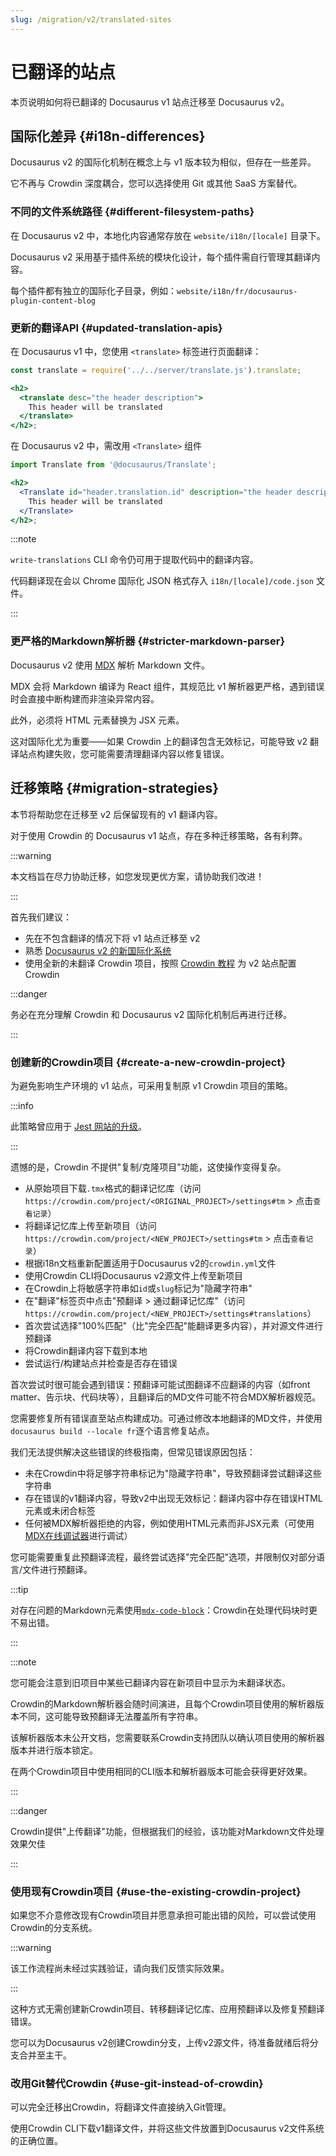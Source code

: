 ```yaml
---
slug: /migration/v2/translated-sites
---
```


# 已翻译的站点

本页说明如何将已翻译的 Docusaurus v1 站点迁移至 Docusaurus v2。

## 国际化差异 {#i18n-differences}

Docusaurus v2 的国际化机制在概念上与 v1 版本较为相似，但存在一些差异。

它不再与 Crowdin 深度耦合，您可以选择使用 Git 或其他 SaaS 方案替代。

### 不同的文件系统路径 {#different-filesystem-paths}

在 Docusaurus v2 中，本地化内容通常存放在 `website/i18n/[locale]` 目录下。

Docusaurus v2 采用基于插件系统的模块化设计，每个插件需自行管理其翻译内容。

每个插件都有独立的国际化子目录，例如：`website/i18n/fr/docusaurus-plugin-content-blog`

### 更新的翻译API {#updated-translation-apis}

在 Docusaurus v1 中，您使用 `<translate>` 标签进行页面翻译：

```jsx
const translate = require('../../server/translate.js').translate;

<h2>
  <translate desc="the header description">
    This header will be translated
  </translate>
</h2>;
```

在 Docusaurus v2 中，需改用 `<Translate>` 组件

```jsx
import Translate from '@docusaurus/Translate';

<h2>
  <Translate id="header.translation.id" description="the header description">
    This header will be translated
  </Translate>
</h2>;
```

:::note

`write-translations` CLI 命令仍可用于提取代码中的翻译内容。

代码翻译现在会以 Chrome 国际化 JSON 格式存入 `i18n/[locale]/code.json` 文件。

:::

### 更严格的Markdown解析器 {#stricter-markdown-parser}

Docusaurus v2 使用 [MDX](https://mdxjs.com/) 解析 Markdown 文件。

MDX 会将 Markdown 编译为 React 组件，其规范比 v1 解析器更严格，遇到错误时会直接中断构建而非渲染异常内容。

此外，必须将 HTML 元素替换为 JSX 元素。

这对国际化尤为重要——如果 Crowdin 上的翻译包含无效标记，可能导致 v2 翻译站点构建失败，您可能需要清理翻译内容以修复错误。

## 迁移策略 {#migration-strategies}

本节将帮助您在迁移至 v2 后保留现有的 v1 翻译内容。

对于使用 Crowdin 的 Docusaurus v1 站点，存在多种迁移策略，各有利弊。

:::warning

本文档旨在尽力协助迁移，如您发现更优方案，请协助我们改进！

:::

首先我们建议：

- 先在不包含翻译的情况下将 v1 站点迁移至 v2
- 熟悉 [Docusaurus v2 的新国际化系统](../../i18n/i18n-introduction.mdx)
- 使用全新的未翻译 Crowdin 项目，按照 [Crowdin 教程](../../i18n/i18n-crowdin.mdx) 为 v2 站点配置 Crowdin

:::danger

务必在充分理解 Crowdin 和 Docusaurus v2 国际化机制后再进行迁移。

:::

### 创建新的Crowdin项目 {#create-a-new-crowdin-project}

为避免影响生产环境的 v1 站点，可采用复制原 v1 Crowdin 项目的策略。

:::info

此策略曾应用于 [Jest 网站的升级](https://jestjs.io/blog/2021/03/09/jest-website-upgrade)。

:::

遗憾的是，Crowdin 不提供"复制/克隆项目"功能，这使操作变得复杂。

- 从原始项目下载`.tmx`格式的翻译记忆库（访问`https://crowdin.com/project/<ORIGINAL_PROJECT>/settings#tm` > 点击`查看记录`）
- 将翻译记忆库上传至新项目（访问`https://crowdin.com/project/<NEW_PROJECT>/settings#tm` > 点击`查看记录`）
- 根据i18n文档重新配置适用于Docusaurus v2的`crowdin.yml`文件
- 使用Crowdin CLI将Docusaurus v2源文件上传至新项目
- 在Crowdin上将敏感字符串如`id`或`slug`标记为"隐藏字符串"
- 在"翻译"标签页中点击"预翻译 > 通过翻译记忆库"（访问`https://crowdin.com/project/<NEW_PROJECT>/settings#translations`）
- 首次尝试选择"100%匹配"（比"完全匹配"能翻译更多内容），并对源文件进行预翻译
- 将Crowdin翻译内容下载到本地
- 尝试运行/构建站点并检查是否存在错误

首次尝试时很可能会遇到错误：预翻译可能试图翻译不应翻译的内容（如front matter、告示块、代码块等），且翻译后的MD文件可能不符合MDX解析器规范。

您需要修复所有错误直至站点构建成功。可通过修改本地翻译的MD文件，并使用`docusaurus build --locale fr`逐个语言修复站点。

我们无法提供解决这些错误的终极指南，但常见错误原因包括：

- 未在Crowdin中将足够字符串标记为"隐藏字符串"，导致预翻译尝试翻译这些字符串
- 存在错误的v1翻译内容，导致v2中出现无效标记：翻译内容中存在错误HTML元素或未闭合标签
- 任何被MDX解析器拒绝的内容，例如使用HTML元素而非JSX元素（可使用[MDX在线调试器](https://mdxjs.com/playground/)进行调试）

您可能需要重复此预翻译流程，最终尝试选择"完全匹配"选项，并限制仅对部分语言/文件进行预翻译。

:::tip

对存在问题的Markdown元素使用[`mdx-code-block`](../../i18n/i18n-crowdin.mdx#mdx-solutions)：Crowdin在处理代码块时更不易出错。

:::

:::note

您可能会注意到旧项目中某些已翻译内容在新项目中显示为未翻译状态。

Crowdin的Markdown解析器会随时间演进，且每个Crowdin项目使用的解析器版本不同，这可能导致预翻译无法覆盖所有字符串。

该解析器版本未公开文档，您需要联系Crowdin支持团队以确认项目使用的解析器版本并进行版本锁定。

在两个Crowdin项目中使用相同的CLI版本和解析器版本可能会获得更好效果。

:::

:::danger

Crowdin提供"上传翻译"功能，但根据我们的经验，该功能对Markdown文件处理效果欠佳

:::

### 使用现有Crowdin项目 {#use-the-existing-crowdin-project}

如果您不介意修改现有Crowdin项目并愿意承担可能出错的风险，可以尝试使用Crowdin的分支系统。

:::warning

该工作流程尚未经过实践验证，请向我们反馈实际效果。

:::

这种方式无需创建新Crowdin项目、转移翻译记忆库、应用预翻译以及修复预翻译错误。

您可以为Docusaurus v2创建Crowdin分支，上传v2源文件，待准备就绪后将分支合并至主干。

### 改用Git替代Crowdin {#use-git-instead-of-crowdin}

可以完全迁移出Crowdin，将翻译文件直接纳入Git管理。

使用Crowdin CLI下载v1翻译文件，并将这些文件放置到Docusaurus v2文件系统的正确位置。